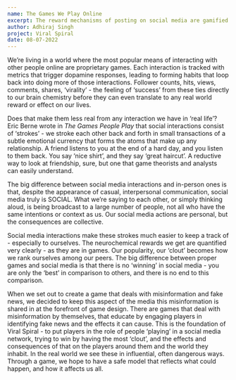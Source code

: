 ```yaml
---
name: The Games We Play Online
excerpt: The reward mechanisms of posting on social media are gamified to begin with - so why not a game that deals with just that?
author: Adhiraj Singh
project: Viral Spiral
date: 08-07-2022
---
```


We’re living in a world where the most popular means of interacting with other people online are proprietary games.
Each interaction is tracked with metrics that trigger dopamine responses, leading to forming habits that loop back into doing more of those interactions.
Follower counts, hits, views, comments, shares, ‘virality’ - the feeling of ‘success’ from these ties directly to our brain chemistry before they can
even translate to any real world reward or effect on our lives.

Does that make them less real from any interaction we have in ‘real life’? Eric Berne wrote in _The Games People Play_ that social interactions consist
of ‘strokes’ - we stroke each other back and forth in small transactions of a subtle emotional currency that forms the atoms that make up any relationship.
A friend listens to you at the end of a hard day, and you listen to them back. You say ‘nice shirt’, and they say ‘great haircut’. A reductive way to
look at friendship, sure, but one that game theorists and analysts can easily understand.

The big difference between social media interactions and in-person ones is that, despite the appearance of casual, interpersonal communication,
social media truly is SOCIAL. What we’re saying to each other, or simply thinking aloud, is being broadcast to a large number of people, not all who
have the same intentions or context as us. Our social media actions are personal, but the consequences are collective.

Social media interactions make these strokes much easier to keep a track of - especially to ourselves. The neurochemical rewards we get are
quantified very clearly - as they are in games. Our popularity, our ‘clout’ becomes how we rank ourselves among our peers. The big difference
between proper games and social media is that there is no ‘winning’ in social media - you are only the ‘best’ in comparison to others, and there
is no end to this comparison.

When we set out to create a game that deals with misinformation and fake news, we decided to keep this aspect of the media this misinformation is
shared in at the forefront of game design. There are games that deal with misinformation by themselves, that educate by engaging players in
identifying fake news and the effects it can cause. This is the foundation of Viral Spiral - to put players in the role of people ‘playing’ in
a social media network, trying to win by having the most ‘clout’, and the effects and consequences of that on the players around them and the world
they inhabit. In the real world we see these in influential, often dangerous ways. Through a game, we hope to have a safe model that reflects
what could happen, and how it affects us all.
